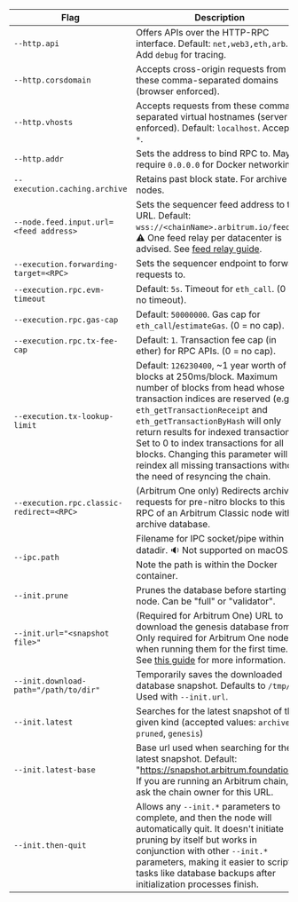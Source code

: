 <section class='small-table'>

| Flag                                     | Description                                                                                                                                                                                                                                                                                                                                                                                                        |
| ---------------------------------------- | ------------------------------------------------------------------------------------------------------------------------------------------------------------------------------------------------------------------------------------------------------------------------------------------------------------------------------------------------------------------------------------------------------------------ |
| `--http.api`                             | Offers APIs over the HTTP-RPC interface. Default: `net,web3,eth,arb`. Add `debug` for tracing.                                                                                                                                                                                                                                                                                                                     |
| `--http.corsdomain`                      | Accepts cross-origin requests from these comma-separated domains (browser enforced).                                                                                                                                                                                                                                                                                                                               |
| `--http.vhosts`                          | Accepts requests from these comma-separated virtual hostnames (server enforced). Default: `localhost`. Accepts `*`.                                                                                                                                                                                                                                                                                                |
| `--http.addr`                            | Sets the address to bind RPC to. May require `0.0.0.0` for Docker networking.                                                                                                                                                                                                                                                                                                                                      |
| `--execution.caching.archive`            | Retains past block state. For archive nodes.                                                                                                                                                                                                                                                                                                                                                                       |
| `--node.feed.input.url=<feed address>`   | Sets the sequencer feed address to this URL. Default: `wss://<chainName>.arbitrum.io/feed`. ⚠️ One feed relay per datacenter is advised. See [feed relay guide](/run-arbitrum-node/sequencer/01-run-feed-relay.mdx).                                                                                                                                                                                               |
| `--execution.forwarding-target=<RPC>`    | Sets the sequencer endpoint to forward requests to.                                                                                                                                                                                                                                                                                                                                                                |
| `--execution.rpc.evm-timeout`            | Default: `5s`. Timeout for `eth_call`. (0 == no timeout).                                                                                                                                                                                                                                                                                                                                                          |
| `--execution.rpc.gas-cap`                | Default: `50000000`. Gas cap for `eth_call`/`estimateGas`. (0 = no cap).                                                                                                                                                                                                                                                                                                                                           |
| `--execution.rpc.tx-fee-cap`             | Default: `1`. Transaction fee cap (in ether) for RPC APIs. (0 = no cap).                                                                                                                                                                                                                                                                                                                                           |
| `--execution.tx-lookup-limit`            | Default: `126230400`, ~1 year worth of blocks at 250ms/block. Maximum number of blocks from head whose transaction indices are reserved (e.g. `eth_getTransactionReceipt` and `eth_getTransactionByHash` will only return results for indexed transactions). Set to 0 to index transactions for all blocks. Changing this parameter will reindex all missing transactions without the need of resyncing the chain. |
| `--execution.rpc.classic-redirect=<RPC>` | (Arbitrum One only) Redirects archive requests for pre-nitro blocks to this RPC of an Arbitrum Classic node with archive database.                                                                                                                                                                                                                                                                                 |
| `--ipc.path`                             | Filename for IPC socket/pipe within datadir. 🔉 Not supported on macOS. Note the path is within the Docker container.                                                                                                                                                                                                                                                                                              |
| `--init.prune`                           | Prunes the database before starting the node. Can be "full" or "validator".                                                                                                                                                                                                                                                                                                                                        |
| `--init.url="<snapshot file>"`           | (Required for Arbitrum One) URL to download the genesis database from. Only required for Arbitrum One nodes, when running them for the first time. See [this guide](/run-arbitrum-node/nitro/03-nitro-database-snapshots.mdx) for more information.                                                                                                                                                                |
| `--init.download-path="/path/to/dir"`    | Temporarily saves the downloaded database snapshot. Defaults to `/tmp/`. Used with `--init.url`.                                                                                                                                                                                                                                                                                                                   |
| `--init.latest`                          | Searches for the latest snapshot of the given kind (accepted values: `archive`, `pruned`, `genesis`)                                                                                                                                                                                                                                                                                                               |
| `--init.latest-base`                     | Base url used when searching for the latest snapshot. Default: "https://snapshot.arbitrum.foundation/". If you are running an Arbitrum chain, ask the chain owner for this URL.                                                                                                                                                                                                                                       |
| `--init.then-quit`                       | Allows any `--init.*` parameters to complete, and then the node will automatically quit. It doesn't initiate pruning by itself but works in conjunction with other `--init.*` parameters, making it easier to script tasks like database backups after initialization processes finish.                                                                                                                            |

</section>
